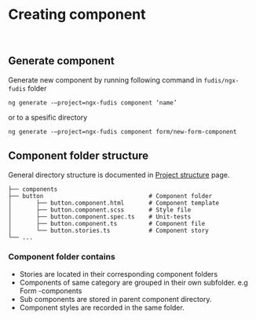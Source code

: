 
<Meta title="Documentation/Development/Creating component" />

# Creating component

<br />

## Generate component

Generate new component by running following command in `fudis/ngx-fudis` folder

```
ng generate -–project=ngx-fudis component ‘name’

```

or to a spesific directory

```
ng generate -–project=ngx-fudis component form/new-form-component
```

## Component folder structure

General directory structure is documented in [Project structure](?path=/story/documentation-development-project-structure--page) page.

```
├── components
├── button                        		# Component folder
│   	├── button.component.html     	# Component template
│   	├── button.component.scss    	# Style file
│   	├── button.component.spec.ts  	# Unit-tests
│   	├── button.component.ts       	# Component file
│   	└── button.stories.ts        	# Component story
└── ...
```

### Component folder contains

- Stories are located in their corresponding component folders
- Components of same category are grouped in their own subfolder. e.g Form -components
- Sub components are stored in parent component directory.
- Component styles are recorded in the same folder.
